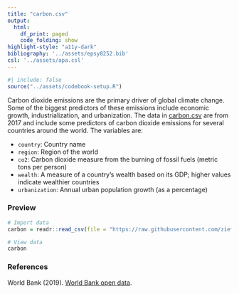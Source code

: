 ```yaml
---
title: "carbon.csv"
output: 
  html:
    df_print: paged
    code_folding: show
highlight-style: "a11y-dark"
bibliography: '../assets/epsy8252.bib'
csl: '../assets/apa.csl'
---
```



```r
#| include: false
source("../assets/codebook-setup.R")
```


Carbon dioxide emissions are the primary driver of global climate change. Some of the biggest predictors of these emissions include economic growth, industrialization, and urbanization. The data in [carbon.csv](https://raw.githubusercontent.com/zief0002/fluffy-ants/main/data/carbon.csv) are from 2017 and include some predictors of carbon dioxide emissions for several countries around the world. The variables are:

- `country`: Country name
- `region`: Region of the world
- `co2`: Carbon dioxide measure from the burning of fossil fuels (metric tons per person)
- `wealth`: A measure of a country's wealth based on its GDP; higher values indicate wealthier countries
- `urbanization`: Annual urban population growth (as a percentage)



### Preview

```r
# Import data
carbon = readr::read_csv(file = "https://raw.githubusercontent.com/zief0002/fluffy-ants/main/data/carbon.csv")

# View data
carbon
```


### References

World Bank (2019). [World Bank open data](https://data.worldbank.org/). 

